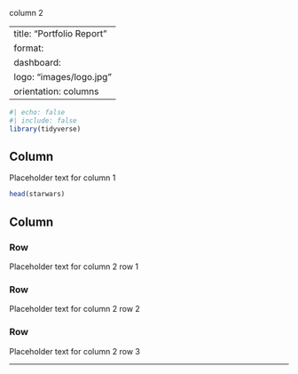 column 2

---
title: "Portfolio Report"
format: 
  dashboard:
    logo: "images/logo.jpg"
    orientation: columns
---

```r
#| echo: false
#| include: false
library(tidyverse)
```

## Column {width="35%"}

Placeholder text for column 1

```r

head(starwars)

```

## Column {width="65%"}

### Row {width="10%"}

Placeholder text for column 2 row 1

### Row {width="70%"}

Placeholder text for column 2 row 2

### Row {width="20%"}

Placeholder text for column 2 row 3

------------------------------------------------------------------------
